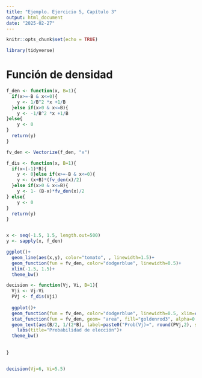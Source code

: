 ```yaml
---
title: "Ejemplo. Ejercicio 5, Capítulo 3"
output: html_document
date: "2025-02-27"
---
```


```r
knitr::opts_chunk$set(echo = TRUE)

library(tidyverse)
```

# Función de densidad


```r

f_den <- function(x, B=1){
  if(x>=-B & x<=0){
    y <- 1/B^2 *x +1/B
  }else if(x>0 & x<=B){
    y <- -1/B^2 *x +1/B
}else{
    y <- 0
}
  return(y)
}

fv_den <- Vectorize(f_den, "x")

f_dis <- function(x, B=1){
  if(x<(-1)*B){
    y <- 0}else if(x>=-B & x<=0){
    y <- (x+B)*(fv_den(x)/2)
  }else if(x>0 & x<=B){
    y <- 1- (B-x)*fv_den(x)/2
} else{
    y <- 0
}
  return(y)
}


x <- seq(-1.5, 1.5, length.out=500)
y <- sapply(x, f_den)

ggplot()+
  geom_line(aes(x,y), color="tomato", , linewidth=1.5)+
  geom_function(fun = fv_den, color="dodgerblue", linewidth=0.5)+
  xlim(-1.5, 1.5)+
  theme_bw()

```


```r
decision <- function(Vj, Vi, B=1){
  Vji <- Vj-Vi
  PVj <- f_dis(Vji)
  
  ggplot()+
  geom_function(fun = fv_den, color="dodgerblue", linewidth=0.5, xlim=c(-B-0.1, B+0.1))+
  stat_function(fun = fv_den, geom= "area", fill="goldenrod3", alpha=0.5, xlim=c(-B, Vji))+ 
  geom_text(aes(B/2, 1/(2*B), label=paste0("Prob(Vj)=", round(PVj,2), sep="")))+
    labs(title="Probabilidad de elección")+
  theme_bw()
  
  
}


decision(Vj=6, Vi=5.5)
```






